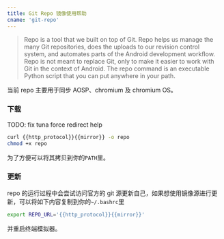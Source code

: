 ```yaml
---
title: Git Repo 镜像使用帮助
cname: 'git-repo'
---
```


> Repo is a tool that we built on top of Git. Repo helps us manage the many Git repositories, does the uploads to our revision control system, and automates parts of the Android development workflow. Repo is not meant to replace Git, only to make it easier to work with Git in the context of Android. The repo command is an executable Python script that you can put anywhere in your path.

当前 repo 主要用于同步 AOSP、chromium 及 chromium OS。

### 下载

TODO: fix tuna force redirect help

<CodeBlock>

```bash
curl {{http_protocol}}{{mirror}} -o repo
chmod +x repo
```

</CodeBlock>

为了方便可以将其拷贝到你的`PATH`里。

### 更新

repo 的运行过程中会尝试访问官方的 git 源更新自己，如果想使用镜像源进行更新，可以将如下内容复制到你的`~/.bashrc`里

<CodeBlock>

```bash
export REPO_URL='{{http_protocol}}{{mirror}}'
```

</CodeBlock>

并重启终端模拟器。
